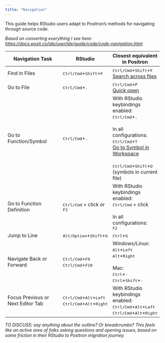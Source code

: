 ```yaml
---
title: "Navigation"
---
```


This guide helps RStudio users adapt to Positron's methods for navigating through source code.

*Based on converting everything I see here: <https://docs.posit.co/ide/user/ide/guide/code/code-navigation.html>*

| Navigation Task | RStudio | Closest equivalent in Positron |
| --------------- | ------- | -------- |
| Find in Files | <kbd>Ctrl/Cmd</kbd>+<kbd>Shift</kbd>+<kbd>F</kbd> | <kbd>Ctrl/Cmd</kbd>+<kbd>Shift</kbd>+<kbd>F</kbd> <br> [Search across files](https://code.visualstudio.com/docs/editor/codebasics#_search-across-files) |
| Go to File | <kbd>Ctrl/Cmd</kbd>+<kbd>.</kbd> | <kbd>Ctrl/Cmd</kbd>+<kbd>P</kbd> <br> [Quick open](https://code.visualstudio.com/docs/editing/editingevolved#_quick-file-navigation)|
| Go to Function/Symbol | <kbd>Ctrl/Cmd</kbd>+<kbd>.</kbd> | With RStudio keybindings enabled: <br> <kbd>Ctrl/Cmd</kbd>+<kbd>.</kbd><br><br>In all configurations: <br> <kbd>Ctrl/Cmd</kbd>+<kbd>T</kbd> <br>[Go to Symbol in Workspace](https://code.visualstudio.com/docs/editor/editingevolved#_go-to-symbol)<br><br><kbd>Ctrl/Cmd</kbd>+<kbd>Shift</kbd>+<kbd>O</kbd> (symbols in current file) |
| Go to Function Definition | <kbd>Ctrl/Cmd</kbd> + click or <kbd>F2</kbd> | With RStudio keybindings enabled: <br> <kbd>Ctrl/Cmd</kbd> + click <br><br> In all configurations: <br> <kbd>F2</kbd> |
| Jump to Line | <kbd>Alt/Option</kbd>+<kbd>Shift</kbd>+<kbd>G</kbd> | <kbd>Ctrl</kbd>+<kbd>G</kbd> |
| Navigate Back or Forward | <kbd>Ctrl/Cmd</kbd>+<kbd>F9</kbd> <br> <kbd>Ctrl/Cmd</kbd>+<kbd>F10</kbd> | Windows/Linux: <br> <kbd>Alt</kbd>+<kbd>Left</kbd><br> <kbd>Alt</kbd>+<kbd>Right</kbd> <br><br> Mac: <br> <kbd>Ctrl</kbd>+<kbd>-</kbd> <br> <kbd>Ctrl</kbd>+<kbd>Shift</kbd>+<kbd>-</kbd> |
| Focus Previous or Next Editor Tab | <kbd>Ctrl/Cmd</kbd>+<kbd>Alt</kbd>+<kbd>Left</kbd> <br> <kbd>Ctrl/Cmd</kbd>+<kbd>Alt</kbd>+<kbd>Right</kbd> | With RStudio keybindings enabled: <br> <kbd>Ctrl/Cmd</kbd>+<kbd>Alt</kbd>+<kbd>Left</kbd> <br> <kbd>Ctrl/Cmd</kbd>+<kbd>Alt</kbd>+<kbd>Right</kbd> |

*TO DISCUSS: say anything about the outline? Or breadcrumbs? This feels like an active area of folks asking questions and opening issues, based on some friction in their RStudio to Positron migration journey.*
